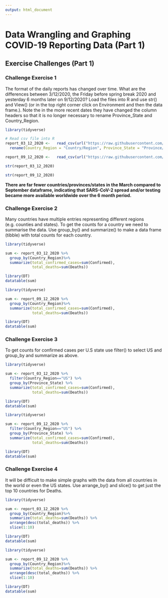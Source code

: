 ```yaml
---
output: html_document
---
```


# Data Wrangling and Graphing COVID-19 Reporting Data (Part 1)

## Exercise Challenges (Part 1)

### Challenge Exercise 1

The format of the daily reports has changed over time. What are the differences between 3/12/2020, the Friday before spring break 2020 and yesterday 6 months later on 9/12/2020? Load the files into R and use str() and View() (or in the top right corner click on Environment and then the data frame.). Note the in the more recent dates they have changed the column headers so that it is no longer necessary to rename Province_State and Country_Region.

```r

library(tidyverse)

# Read csv file into R
report_03_12_2020 <-   read_csv(url("https://raw.githubusercontent.com/CSSEGISandData/COVID-19/master/csse_covid_19_data/csse_covid_19_daily_reports/03-12-2020.csv")) %>%
  rename(Country_Region = "Country/Region", Province_State = "Province/State")

report_09_12_2020 <-   read_csv(url("https://raw.githubusercontent.com/CSSEGISandData/COVID-19/master/csse_covid_19_data/csse_covid_19_daily_reports/09-12-2020.csv"))

```

```r

str(report_03_12_2020)

```

```r

str(report_09_12_2020)

```

**There are far fewer countries/provinces/states in the March compared to September dataframe, indicating that SARS-CoV-2 spread and/or testing became more available worldwide over the 6 month period.**

### Challenge Exercise 2

Many countries have multiple entries representing different regions (e.g. counties and states). To get the counts for a country we need to summarise the data. Use group_by() and summarize() to make a data frame (tibble) with total counts for each country.

```r

library(tidyverse)

sum <- report_03_12_2020 %>%
  group_by(Country_Region)%>%
  summarize(total_confirmed_cases=sum(Confirmed),
            total_deaths=sum(Deaths))

library(DT)
datatable(sum)

```

```r

library(tidyverse)

sum <- report_09_12_2020 %>%
  group_by(Country_Region)%>%
  summarize(total_confirmed_cases=sum(Confirmed),
            total_deaths=sum(Deaths))

library(DT)
datatable(sum)

```

### Challenge Exercise 3

To get counts for confirmed cases per U.S state use filter() to select US and group_by and summarize as above.

```r

library(tidyverse)

sum <- report_03_12_2020 %>%
  filter(Country_Region=="US") %>%
  group_by(Province_State) %>%
  summarize(total_confirmed_cases=sum(Confirmed),
            total_deaths=sum(Deaths))

library(DT)
datatable(sum)

```

```r

library(tidyverse)

sum <- report_09_12_2020 %>%
  filter(Country_Region=="US") %>%
  group_by(Province_State) %>%
  summarize(total_confirmed_cases=sum(Confirmed),
            total_deaths=sum(Deaths))

library(DT)
datatable(sum)

```

### Challenge Exercise 4

It will be difficult to make simple graphs with the data from all countries in the world or even the US states. Use arrange_by() and slice() to get just the top 10 countries for Deaths.

```r

library(tidyverse)

sum <- report_03_12_2020 %>%
  group_by(Country_Region)%>%
  summarize(total_deaths=sum(Deaths)) %>%
  arrange(desc(total_deaths)) %>%
  slice(1:10)

library(DT)
datatable(sum)

```

```r

library(tidyverse)

sum <- report_09_12_2020 %>%
  group_by(Country_Region)%>%
  summarize(total_deaths=sum(Deaths)) %>%
  arrange(desc(total_deaths)) %>%
  slice(1:10)

library(DT)
datatable(sum)

```


